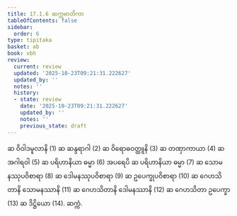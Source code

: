 ```yaml
---
title: 17.1.6 ဆက္ကမာတိကာ
tableOfContents: false
sidebar:
  order: 6
type: tipitaka
basket: ab
book: vbh
review:
  current: review
  updated: '2025-10-23T09:21:31.222627'
  updated_by: ''
  notes: ''
  history:
  - state: review
    date: '2025-10-23T09:21:31.222627'
    updated_by: ''
    notes: ''
    previous_state: draft
---
```



<ReviewStatus review={frontmatter.review} showDetails={true} />

<HypothesisAnnotation frontmatter={frontmatter} />

<DynamicBreadcrumb />

<Division number="837" book="vbh" e="ch" v="30" p="361">

<Paragraph number="2618" book="vbh">
ဆ ဝိဝါဒမူလာနိ (1) ဆ ဆန္ဒရာဂါ (2) ဆ ဝိရောဓဝတ္ထူနိ (3) ဆ တဏှာကာယာ (4) ဆ အဂါရဝါ (5) ဆ ပရိဟာနိယာ ဓမ္မာ (6) အပရေပိ ဆ ပရိဟာနိယာ ဓမ္မာ (7) ဆ သောမနဿုပဝိစာရာ (8) ဆ ဒေါမနဿုပဝိစာရာ (9) ဆ ဥပေက္ခုပဝိစာရာ (10) ဆ ဂေဟသိတာနိ သောမနဿာနိ (11) ဆ ဂေဟသိတာနိ ဒေါမနဿာနိ (12) ဆ ဂေဟသိတာ ဥပေက္ခာ (13) ဆ ဒိဋ္ဌိယော (14).

</Paragraph>
</Division>

<Paragraph number="2619" type="center" book="vbh">
ဆက္ကံ.
</Paragraph>